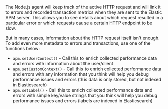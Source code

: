 

The Node.js agent will keep track of the active HTTP request and will link it to errors and recorded transaction metrics when they are sent to the Elastic APM server.
This allows you to see details about which request resulted in a particular error or which requests cause a certain HTTP endpoint to be slow.

But in many cases,
information about the HTTP request itself isn't enough.
To add even more metadata to errors and transactions,
use one of the functions below:

* <DocLink id="serverlessObservabilityApmAgentsNodejsApi" section="apmsetusercontextcontext">`apm.setUserContext()`</DocLink> - Call this to enrich collected performance data and errors with information about the user/client
* <DocLink id="serverlessObservabilityApmAgentsNodejsApi" section="apmsetcustomcontextcontext">`apm.setCustomContext()`</DocLink> - Call this to enrich collected performance data and errors with any information that you think will help you debug performance issues and errors (this data is only stored, but not indexed in Elasticsearch)
* <DocLink id="serverlessObservabilityApmAgentsNodejsApi" section="apmsetlabelname-value[-stringify-=-true]">`apm.setLabel()`</DocLink> - Call this to enrich collected performance data and errors with simple key/value strings that you think will help you debug performance issues and errors (labels are indexed in Elasticsearch)

